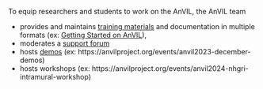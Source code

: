 
To equip researchers and students to work on the AnVIL, the AnVIL team

* provides and maintains [training materials](https://hutchdatascience.org/AnVIL_Collection/) and documentation in multiple formats (ex: [Getting Started on AnVIL](https://jhudatascience.org/AnVIL_Book_Getting_Started/)),
* moderates a [support forum](https://help.anvilproject.org/)
* hosts [demos](https://hutchdatascience.org/AnVIL_Demos/) (ex: https://anvilproject.org/events/anvil2023-december-demos)
* hosts workshops (ex: https://anvilproject.org/events/anvil2024-nhgri-intramural-workshop)
